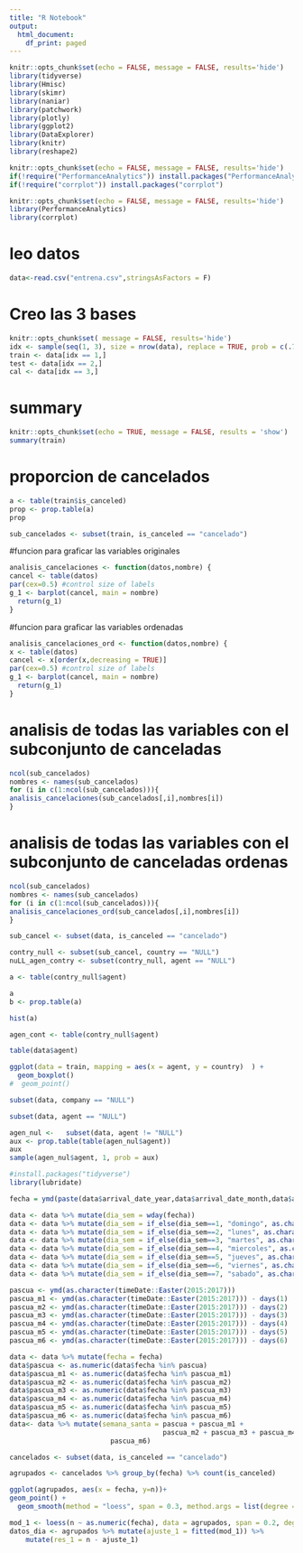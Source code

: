 ---
title: "R Notebook"
output:
  html_document:
    df_print: paged
---

```{r setup, include=FALSE, results="hide"}
knitr::opts_chunk$set(echo = FALSE, message = FALSE, results='hide')
library(tidyverse)
library(Hmisc)
library(skimr)
library(naniar)
library(patchwork)
library(plotly)
library(ggplot2)
library(DataExplorer)
library(knitr)
library(reshape2)


```


```{r}
knitr::opts_chunk$set(echo = FALSE, message = FALSE, results='hide')
if(!require("PerformanceAnalytics")) install.packages("PerformanceAnalytics")
if(!require("corrplot")) install.packages("corrplot")
```


```{r}
knitr::opts_chunk$set(echo = FALSE, message = FALSE, results='hide')
library(PerformanceAnalytics)
library(corrplot)
```

# leo datos



```{r echo = TRUE}
data<-read.csv("entrena.csv",stringsAsFactors = F)
```
 
# Creo las 3 bases
```{r echo = TRUE, results='hide'}
knitr::opts_chunk$set( message = FALSE, results='hide')
idx <- sample(seq(1, 3), size = nrow(data), replace = TRUE, prob = c(.7, 2, .1))
train <- data[idx == 1,]
test <- data[idx == 2,]
cal <- data[idx == 3,]

```

# summary
```{r echo = TRUE, results = 'show'}
knitr::opts_chunk$set(echo = TRUE, message = FALSE, results = 'show')
summary(train)
```
# proporcion de cancelados

```{r}
a <- table(train$is_canceled)
prop <- prop.table(a)
prop
```

```{r}

sub_cancelados <- subset(train, is_canceled == "cancelado")
```


#funcion para graficar las variables originales
```{r}
analisis_cancelaciones <- function(datos,nombre) {
cancel <- table(datos)
par(cex=0.5) #control size of labels
g_1 <- barplot(cancel, main = nombre)
  return(g_1)
}
```

#funcion para graficar las variables ordenadas
```{r}
analisis_cancelaciones_ord <- function(datos,nombre) {
x <- table(datos)
cancel <- x[order(x,decreasing = TRUE)]
par(cex=0.5) #control size of labels
g_1 <- barplot(cancel, main = nombre)
  return(g_1)
}
```


# analisis de todas las variables con el subconjunto de canceladas

```{r}
ncol(sub_cancelados) 
nombres <- names(sub_cancelados)
for (i in c(1:ncol(sub_cancelados))){
analisis_cancelaciones(sub_cancelados[,i],nombres[i])
}
```

# analisis de todas las variables con el subconjunto de canceladas ordenas

```{r}
ncol(sub_cancelados) 
nombres <- names(sub_cancelados)
for (i in c(1:ncol(sub_cancelados))){
analisis_cancelaciones_ord(sub_cancelados[,i],nombres[i])
}
```


```{r}
sub_cancel <- subset(data, is_canceled == "cancelado")
```




```{r}

contry_null <- subset(sub_cancel, country == "NULL")
nuLL_agen_contry <- subset(contry_null, agent == "NULL")
```


```{r}
a <- table(contry_null$agent)

a
b <- prop.table(a)

hist(a)
```

```{r}
agen_cont <- table(contry_null$agent)
```

```{r}
table(data$agent)
```


```{r}
ggplot(data = train, mapping = aes(x = agent, y = country)  ) +
  geom_boxplot()
#  geom_point()
```

```{r}
subset(data, company == "NULL")
```

```{r}
subset(data, agent == "NULL")
```

```{r}
agen_nul <-   subset(data, agent != "NULL")
aux <- prop.table(table(agen_nul$agent))
aux
sample(agen_nul$agent, 1, prob = aux)
```
```{r}
#install.packages("tidyverse")
library(lubridate)
```



```{r}
fecha = ymd(paste(data$arrival_date_year,data$arrival_date_month,data$arrival_date_day_of_month))

data <- data %>% mutate(dia_sem = wday(fecha))
data <- data %>% mutate(dia_sem = if_else(dia_sem==1, "domingo", as.character(dia_sem)))
data <- data %>% mutate(dia_sem = if_else(dia_sem==2, "lunes", as.character(dia_sem)))
data <- data %>% mutate(dia_sem = if_else(dia_sem==3, "martes", as.character(dia_sem)))
data <- data %>% mutate(dia_sem = if_else(dia_sem==4, "miercoles", as.character(dia_sem)))
data <- data %>% mutate(dia_sem = if_else(dia_sem==5, "jueves", as.character(dia_sem)))
data <- data %>% mutate(dia_sem = if_else(dia_sem==6, "viernes", as.character(dia_sem)))
data <- data %>% mutate(dia_sem = if_else(dia_sem==7, "sabado", as.character(dia_sem)))
```



```{r, echo = FALSE}
pascua <- ymd(as.character(timeDate::Easter(2015:2017)))
pascua_m1 <- ymd(as.character(timeDate::Easter(2015:2017))) - days(1)
pascua_m2 <- ymd(as.character(timeDate::Easter(2015:2017))) - days(2)
pascua_m3 <- ymd(as.character(timeDate::Easter(2015:2017))) - days(3)
pascua_m4 <- ymd(as.character(timeDate::Easter(2015:2017))) - days(4)
pascua_m5 <- ymd(as.character(timeDate::Easter(2015:2017))) - days(5)
pascua_m6 <- ymd(as.character(timeDate::Easter(2015:2017))) - days(6)

data <- data %>% mutate(fecha = fecha)
data$pascua <- as.numeric(data$fecha %in% pascua)
data$pascua_m1 <- as.numeric(data$fecha %in% pascua_m1)
data$pascua_m2 <- as.numeric(data$fecha %in% pascua_m2)
data$pascua_m3 <- as.numeric(data$fecha %in% pascua_m3)
data$pascua_m4 <- as.numeric(data$fecha %in% pascua_m4)
data$pascua_m5 <- as.numeric(data$fecha %in% pascua_m5)
data$pascua_m6 <- as.numeric(data$fecha %in% pascua_m6)
data<- data %>% mutate(semana_santa = pascua + pascua_m1 +
                                      pascua_m2 + pascua_m3 + pascua_m4 + pascua_m5 + 
                         pascua_m6)
```


```{r}
cancelados <- subset(data, is_canceled == "cancelado")
```


```{r}
agrupados <- cancelados %>% group_by(fecha) %>% count(is_canceled)
```



```{r}
ggplot(agrupados, aes(x = fecha, y=n))+
geom_point() +
  geom_smooth(method = "loess", span = 0.3, method.args = list(degree = 1), se = FALSE)
```


```{r}
mod_1 <- loess(n ~ as.numeric(fecha), data = agrupados, span = 0.2, degree = 1)
datos_dia <- agrupados %>% mutate(ajuste_1 = fitted(mod_1)) %>%
    mutate(res_1 = n - ajuste_1)
```








